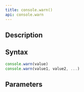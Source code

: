 ```yaml
---
title: console.warn()
api: console.warn
---
```


## Description

<Summary/>

## Syntax

``` js
console.warn(value)
console.warn(value1, value2, ...)
```

## Parameters

<Parameters/>
